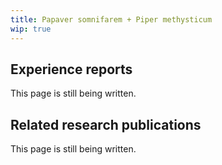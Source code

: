 ---
title: Papaver somnifarem + Piper methysticum
wip: true
---

## Experience reports

This page is still being written.

## Related research publications

This page is still being written.

